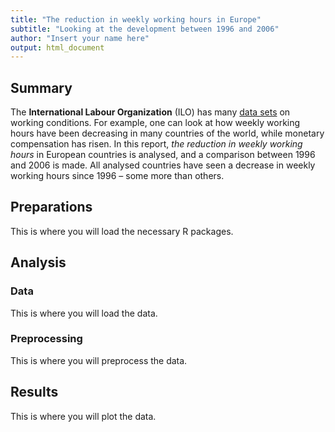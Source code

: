 ```yaml
---
title: "The reduction in weekly working hours in Europe" 
subtitle: "Looking at the development between 1996 and 2006"
author: "Insert your name here"
output: html_document
---
```


## Summary 

The **International Labour Organization** (ILO) has many [data sets](http://www.ilo.org/global/statistics-and-databases/lang--en/index.htm) on working conditions. For example, one can look at how weekly working hours have been decreasing in many countries of the world, while monetary compensation has risen. In this report, *the reduction in weekly working hours* in European countries is analysed, and a comparison between 1996 and 2006 is made. All analysed countries have seen a decrease in weekly working hours since 1996 – some more than others.

## Preparations 

This is where you will load the necessary R packages.

## Analysis

### Data

This is where you will load the data. 

### Preprocessing

This is where you will preprocess the data.

## Results

This is where you will plot the data.


